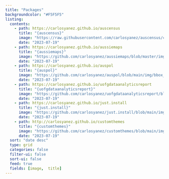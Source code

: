 ```yaml
---
title: "Packages"
backgroundcolor: "#F5F5F5"
listing:
  contents: 
    - path: https://carlosyanez.github.io/auscensus
      title: "{auscensus}"
      image: "https://raw.githubusercontent.com/carlosyanez/auscensus/ced67a815421900b96fcd39eace0289f749dd378/img/bbox_ghcard.png"
      date: "2023-07-19"
    - path: https://carlosyanez.github.io/aussiemaps
      title: "{aussiemaps}"
      image: "https://github.com/carlosyanez/aussiemaps/blob/master/img/bbox_ghcard.png?raw=true"
      date: "2023-07-19"
    - path: https://carlosyanez.github.io/auspol
      title: "{auspol}"
      image: "https://github.com/carlosyanez/auspol/blob/main/img/bbox_ghcard.png?raw=true"
      date: "2023-07-19"
    - path: https://carlosyanez.github.io/uofgdataanalyticsreport
      title: "{uofgdataanalyticsreport}"
      image: "https://github.com/carlosyanez/uofgdataanalyticsreport/blob/main/img/bbox_ghcard.png?raw=true"
      date: "2023-07-19"
    - path: https://carlosyanez.github.io/just.install
      title: "{just.install}"
      image: "https://github.com/carlosyanez/just.install/blob/main/img/bbox_ghcard.png?raw=true"
      date: "2023-07-19"
    - path: http://carlosyanez.github.io/customthemes
      title: "{customthemes}"
      image: "https://github.com/carlosyanez/customthemes/blob/main/img/bbox_ghcard.png?raw=true"
      date: "2023-07-19"
  sort: "date desc"
  type: grid
  categories: false
  filter-ui: false
  sort-ui: false
  feed: true
  fields: [image,  title]
---
```

